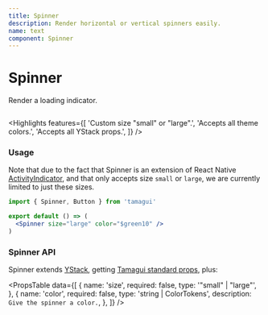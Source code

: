 ```yaml
---
title: Spinner
description: Render horizontal or vertical spinners easily.
name: text
component: Spinner
---
```


# Spinner

<Description>Render a loading indicator.</Description>

<HeroContainer>
  <SpinnerDemo />
</HeroContainer>

```jsx hero template=Spinner

```

<Highlights
  features={[
    'Custom size "small" or "large".',
    'Accepts all theme colors.',
    'Accepts all YStack props.',
  ]}
/>

### Usage

Note that due to the fact that Spinner is an extension of React Native [ActivityIndicator](https://reactnative.dev/docs/activityindicator), and that only accepts size `small` or `large`, we are currently limited to just these sizes.

```jsx
import { Spinner, Button } from 'tamagui'

export default () => (
  <Spinner size="large" color="$green10" />
)
```

### Spinner API

Spinner extends [YStack](/docs/components/stacks), getting [Tamagui standard props](/docs/intro/props), plus:

<PropsTable
  data={[
    {
      name: 'size',
      required: false,
      type: '"small" | "large"',
    },
    {
      name: 'color',
      required: false,
      type: 'string | ColorTokens',
      description: `Give the spinner a color.`,
    },
  ]}
/>

